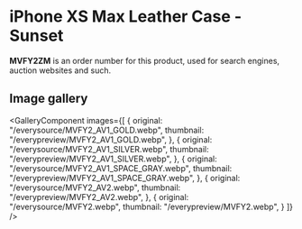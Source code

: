 
# iPhone XS Max Leather Case - Sunset

<Callout type='info' emoji='👉🏻'>**MVFY2ZM** is an order number for this product, used for search engines, auction websites and such.</Callout>

## Image gallery

<GalleryComponent
    images={[
      {
        original: "/everysource/MVFY2_AV1_GOLD.webp",
        thumbnail: "/everypreview/MVFY2_AV1_GOLD.webp",
      },
      {
        original: "/everysource/MVFY2_AV1_SILVER.webp",
        thumbnail: "/everypreview/MVFY2_AV1_SILVER.webp",
      },
      {
        original: "/everysource/MVFY2_AV1_SPACE_GRAY.webp",
        thumbnail: "/everypreview/MVFY2_AV1_SPACE_GRAY.webp",
      },
      {
        original: "/everysource/MVFY2_AV2.webp",
        thumbnail: "/everypreview/MVFY2_AV2.webp",
      },
      {
        original: "/everysource/MVFY2.webp",
        thumbnail: "/everypreview/MVFY2.webp",
      }
    ]}
  />

